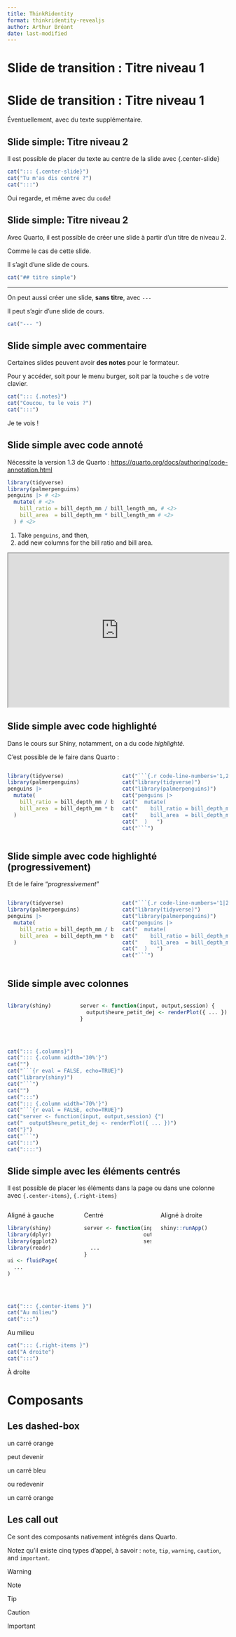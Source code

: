 ```yaml
---
title: ThinkRidentity
format: thinkridentity-revealjs
author: Arthur Bréant
date: last-modified
---
```


# **Slide de transition** : Titre niveau 1

# **Slide de transition** : Titre niveau 1

Éventuellement, avec du texte supplémentaire.

## **Slide simple**: Titre niveau 2

Il est possible de placer du texte au centre de la slide avec {.center-slide}

::: {.center-slide}

```r
cat("::: {.center-slide}")
cat("Tu m'as dis centré ?")
cat(":::")
```


Oui regarde, et même avec du `code`!
:::


## **Slide simple**: Titre niveau 2

Avec Quarto, il est possible de créer une slide à partir d'un titre de niveau 2.

Comme le cas de cette slide.

Il s'agit d'une slide de cours.

```r
cat("## titre simple")
```

---

On peut aussi créer une slide, **sans titre**, avec `--- `

Il peut s'agir d'une slide de cours.

```r
cat("--- ")
```

## **Slide simple avec commentaire**

Certaines slides peuvent avoir **des notes** pour le formateur.

Pour y accéder, soit pour le menu burger, soit par la touche `s` de votre clavier.

```r
cat("::: {.notes}")
cat("Coucou, tu le vois ?")
cat(":::")
```

::: {.notes}
Je te vois !
:::

## **Slide simple avec code annoté**

Nécessite la version 1.3 de Quarto : <https://quarto.org/docs/authoring/code-annotation.html>

```r
library(tidyverse)
library(palmerpenguins)
penguins |> # <1>
  mutate( # <2>
    bill_ratio = bill_depth_mm / bill_length_mm, # <2>
    bill_area  = bill_depth_mm * bill_length_mm # <2>
  ) # <2>
```

1. Take `penguins`, and then,
2. add new columns for the bill ratio and bill area.


<iframe width="100%" height="350" src="https://quarto.org/docs/authoring/code-annotation-example/revealjs.html"></iframe>

## **Slide simple avec code highlighté**

Dans le cours sur Shiny, notamment, on a du code _highlighté_.

C'est possible de le faire dans Quarto :

::: {.columns}
::: {.column width="50%"}

```.r
library(tidyverse)
library(palmerpenguins)
penguins |>
  mutate(
    bill_ratio = bill_depth_mm / bill_length_mm,
    bill_area  = bill_depth_mm * bill_length_mm
  )
```

:::
::: {.column width="50%"}


```r
cat("```{.r code-line-numbers='1,2,4,7'}")
cat("library(tidyverse)")
cat("library(palmerpenguins)")
cat("penguins |>                                     ")
cat("  mutate(                                       ")
cat("    bill_ratio = bill_depth_mm / bill_length_mm,")
cat("    bill_area  = bill_depth_mm * bill_length_mm ")
cat("  )   ")
cat("```")
```

:::
::::

## **Slide simple avec code highlighté (progressivement)**

Et de le faire "_progressivement_"

::: {.columns}
::: {.column width="50%"}

```.r
library(tidyverse)
library(palmerpenguins)
penguins |>
  mutate(
    bill_ratio = bill_depth_mm / bill_length_mm,
    bill_area  = bill_depth_mm * bill_length_mm
  )
```

:::
::: {.column width="50%"}


```r
cat("```{.r code-line-numbers='1|2|4,7'}")
cat("library(tidyverse)")
cat("library(palmerpenguins)")
cat("penguins |>                                     ")
cat("  mutate(                                       ")
cat("    bill_ratio = bill_depth_mm / bill_length_mm,")
cat("    bill_area  = bill_depth_mm * bill_length_mm ")
cat("  )   ")
cat("```")
```

:::
::::


## **Slide simple avec colonnes**

::: {.columns}
::: {.column width="30%"}

```r
library(shiny)
```

:::
::: {.column width="70%"}

```r
server <- function(input, output,session) {
  output$heure_petit_dej <- renderPlot({ ... })
}
```
:::
::::

\

```r
cat("::: {.columns}")
cat("::: {.column width='30%'}")
cat("")
cat("```{r eval = FALSE, echo=TRUE}")
cat("library(shiny)")
cat("```")
cat("")
cat(":::")
cat("::: {.column width='70%'}")
cat("```{r eval = FALSE, echo=TRUE}")
cat("server <- function(input, output,session) {")
cat("  output$heure_petit_dej <- renderPlot({ ... })")
cat("}")
cat("```")
cat(":::")
cat("::::")
```

## **Slide simple** avec les éléments centrés

Il est possible de placer les éléments dans la page ou dans une colonne avec `{.center-items}`, `{.right-items}`

::: {.columns}
::: {.column  width="33%"}

Aligné à gauche

```r
library(shiny)
library(dplyr)
library(ggplot2)
library(readr)

ui <- fluidPage(
  ...
)
```

:::
::: {.column .center-items  width="33%"}

Centré

```r
server <- function(input,
                   output,
                   session) {
  ...
}
```
:::
::: {.column .right-items  width="33%"}

Aligné à droite

```r
shiny::runApp()
```
:::
::::

\

```r
cat("::: {.center-items }")
cat("Au milieu")
cat(":::")
```

::: {.center-items }
Au milieu
:::

```r
cat("::: {.right-items }")
cat("A droite")
cat(":::")
```

::: {.right-items }
À droite
:::

# Composants

## Les dashed-box

::: {.dashed-box-orange-flex }
un carré orange
:::

::: {.center-items}
peut devenir
:::

::: {.dashed-box-blue}
un carré bleu
:::

::: {.center-items}
ou redevenir
:::

::: {.dashed-box-orange}
un carré orange
:::


## Les call out

Ce sont des composants nativement intégrés dans Quarto.

Notez qu'il existe cinq types d'appel, à savoir :
`note`, `tip`, `warning`, `caution`, and `important`.

:::{.callout-warning}
Warning
:::

:::{.callout-note}
Note
:::

:::{.callout-tip}
Tip
:::

:::{.callout-caution}
Caution
:::

:::{.callout-important}
Important
:::
